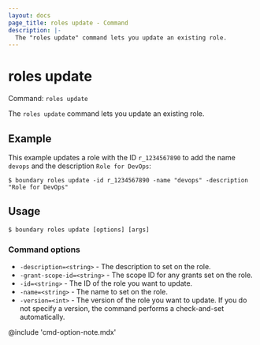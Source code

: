 ```yaml
---
layout: docs
page_title: roles update - Command
description: |-
  The "roles update" command lets you update an existing role.
---
```


# roles update

Command: `roles update`

The `roles update` command lets you update an existing role.

## Example

This example updates a role with the ID `r_1234567890` to add the name `devops` and the description `Role for DevOps`:

```shell-session
$ boundary roles update -id r_1234567890 -name "devops" -description "Role for DevOps"
```

## Usage

<CodeBlockConfig hideClipboard>

```shell-session
$ boundary roles update [options] [args]
```

</CodeBlockConfig>

### Command options

- `-description=<string>` - The description to set on the role.
- `-grant-scope-id=<string>` - The scope ID for any grants set on the role.
- `-id=<string>` - The ID of the role you want to update.
- `-name=<string>` - The name to set on the role.
- `-version=<int>` - The version of the role you want to update.
If you do not specify a version, the command performs a check-and-set automatically.

@include 'cmd-option-note.mdx'